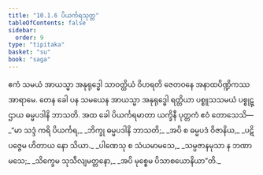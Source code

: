 ```yaml
---
title: "10.1.6 ပိယင်္ကရသုတ္တ"
tableOfContents: false
sidebar:
  order: 9
type: "tipitaka"
basket: "su"
book: "saga"
---
```



<DynamicBreadcrumb />

<Division number="240" book="saga">

<Paragraph number="1479" book="saga">
ဧကံ သမယံ အာယသ္မာ အနုရုဒ္ဓေါ သာဝတ္ထိယံ ဝိဟရတိ ဇေတဝနေ အနာထပိဏ္ဍိကဿ အာရာမေ. တေန ခေါ ပန သမယေန အာယသ္မာ အနုရုဒ္ဓေါ ရတ္တိယာ ပစ္စူသသမယံ ပစ္စုဋ္ဌာယ ဓမ္မပဒါနိ ဘာသတိ. အထ ခေါ ပိယင်္ကရမာတာ ယက္ခိနီ ပုတ္တကံ ဧဝံ တောသေသိ—
</Paragraph>

<Paragraph number="1480" type="verses" book="saga">
_“မာ သဒ္ဒံ ကရိ ပိယင်္ကရ,_  
_ဘိက္ခု ဓမ္မပဒါနိ ဘာသတိ;_  
_အပိ စ ဓမ္မပဒံ ဝိဇာနိယ,_  
_ပဋိပဇ္ဇေမ ဟိတာယ နော သိယာ._  

</Paragraph>

<Paragraph number="1481" type="verses" book="saga">
_ပါဏေသု စ သံယမာမသေ,_  
_သမ္ပဇာနမုသာ န ဘဏာမသေ;_  
_သိက္ခေမ သုသီလျမတ္တနော,_  
_အပိ မုစ္စေမ ပိသာစယောနိယာ”တိ._
</Paragraph>
</Division>